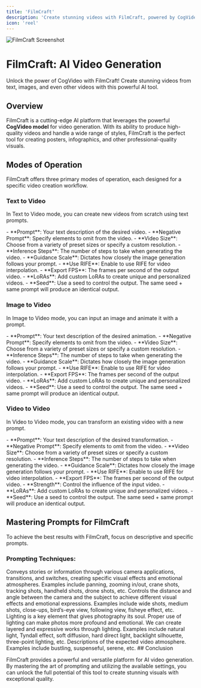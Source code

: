 ```yaml
---
title: 'FilmCraft'
description: 'Create stunning videos with FilmCraft, powered by CogVideo'
icon: 'reel'
---
```


<Frame>
  <img src="https://pixiomedia.nyc3.digitaloceanspaces.com/docs/filmcraft.png" alt="FilmCraft Screenshot" />
</Frame>

# FilmCraft: AI Video Generation

<Tip>
  Unlock the power of CogVideo with FilmCraft! Create stunning videos from text, images, and even other videos with this powerful AI tool.
</Tip>

## Overview

FilmCraft is a cutting-edge AI platform that leverages the powerful **CogVideo model** for video generation. With its ability to produce high-quality videos and handle a wide range of styles, FilmCraft is the perfect tool for creating posters, infographics, and other professional-quality visuals.

## Modes of Operation

FilmCraft offers three primary modes of operation, each designed for a specific video creation workflow.

### Text to Video

In Text to Video mode, you can create new videos from scratch using text prompts.

<AccordionGroup>
  <Accordion title="Parameters" icon="sliders">
    - **Prompt**: Your text description of the desired video.
    - **Negative Prompt**: Specify elements to omit from the video.
    - **Video Size**: Choose from a variety of preset sizes or specify a custom resolution.
    - **Inference Steps**: The number of steps to take when generating the video.
    - **Guidance Scale**: Dictates how closely the image generation follows your prompt.
    - **Use RIFE**: Enable to use RIFE for video interpolation.
    - **Export FPS**: The frames per second of the output video.
    - **LoRAs**: Add custom LoRAs to create unique and personalized videos.
    - **Seed**: Use a seed to control the output. The same seed + same prompt will produce an identical output.
  </Accordion>
</AccordionGroup>

### Image to Video

In Image to Video mode, you can input an image and animate it with a prompt.

<AccordionGroup>
  <Accordion title="Parameters" icon="sliders">
    - **Prompt**: Your text description of the desired animation.
    - **Negative Prompt**: Specify elements to omit from the video.
    - **Video Size**: Choose from a variety of preset sizes or specify a custom resolution.
    - **Inference Steps**: The number of steps to take when generating the video.
    - **Guidance Scale**: Dictates how closely the image generation follows your prompt.
    - **Use RIFE**: Enable to use RIFE for video interpolation.
    - **Export FPS**: The frames per second of the output video.
    - **LoRAs**: Add custom LoRAs to create unique and personalized videos.
    - **Seed**: Use a seed to control the output. The same seed + same prompt will produce an identical output.
  </Accordion>
</AccordionGroup>

### Video to Video

In Video to Video mode, you can transform an existing video with a new prompt.

<AccordionGroup>
  <Accordion title="Parameters" icon="sliders">
    - **Prompt**: Your text description of the desired transformation.
    - **Negative Prompt**: Specify elements to omit from the video.
    - **Video Size**: Choose from a variety of preset sizes or specify a custom resolution.
    - **Inference Steps**: The number of steps to take when generating the video.
    - **Guidance Scale**: Dictates how closely the image generation follows your prompt.
    - **Use RIFE**: Enable to use RIFE for video interpolation.
    - **Export FPS**: The frames per second of the output video.
    - **Strength**: Control the influence of the input video.
    - **LoRAs**: Add custom LoRAs to create unique and personalized videos.
    - **Seed**: Use a seed to control the output. The same seed + same prompt will produce an identical output.
  </Accordion>
</AccordionGroup>

## Mastering Prompts for FilmCraft

To achieve the best results with FilmCraft, focus on descriptive and specific prompts.

### Prompting Techniques:

<AccordionGroup>
  <Accordion title="Camera Language" icon="camera">
    Conveys stories or information through various camera applications, transitions, and switches, creating specific visual effects and emotional atmospheres. Examples include panning, zooming in/out, crane shots, tracking shots, handheld shots, drone shots, etc.
  </Accordion>
  <Accordion title="Framing Angle" icon="crop">
    Controls the distance and angle between the camera and the subject to achieve different visual effects and emotional expressions. Examples include wide shots, medium shots, close-ups, bird’s-eye view, following view, fisheye effect, etc.
  </Accordion>
  <Accordion title="Lighting" icon="sun">
    Lighting is a key element that gives photography its soul. Proper use of lighting can make photos more profound and emotional. We can create layered and expressive works through lighting. Examples include natural light, Tyndall effect, soft diffusion, hard direct light, backlight silhouette, three-point lighting, etc.
  </Accordion>
  <Accordion title="Atmosphere" icon="cloud">
    Descriptions of the expected video atmosphere. Examples include bustling, suspenseful, serene, etc.
  </Accordion>
</AccordionGroup>
## Conclusion

FilmCraft provides a powerful and versatile platform for AI video generation. By mastering the art of prompting and utilizing the available settings, you can unlock the full potential of this tool to create stunning visuals with exceptional quality.